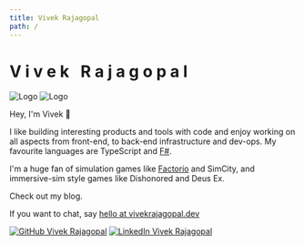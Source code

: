 ```yaml
---
title: Vivek Rajagopal
path: /
---
```




<Page class="landing">

<div class="heading">
  <h1>
    <span>V</span>
    <span>i</span>
    <span>v</span>
    <span>e</span>
    <span>k</span>
    <span>&nbsp;</span>
    <span>R</span>
    <span>a</span>
    <span>j</span>
    <span>a</span>
    <span>g</span>
    <span>o</span>
    <span>p</span>
    <span>a</span>
    <span>l</span>
  </h1>
  <img src={avatarDefault} class="avatar default" alt="Logo" />
  <img src={avatarDarkmode} class="avatar darkmode" alt="Logo" />
</div>

Hey, I'm Vivek 👋

I like building interesting products and tools with code and enjoy working on all aspects from
front-end, to back-end infrastructure and dev-ops. My favourite languages are TypeScript and
[F#](https://fsharpforfunandprofit.com/why-use-fsharp/).

I'm a huge fan of simulation games like [Factorio](https://www.youtube.com/watch?v=5yLaYuuBWRM) and
SimCity, and immersive-sim style games like Dishonored and Deus Ex.

Check out my <Link to="/blog">blog</Link>.

If you want to chat, say
[hello at vivekrajagopal.dev](mailto:hello@vivekrajagopal.dev)&nbsp;<BiMailSend style="vertical-align: middle;" />

<span style="text-align:right;">
  <a href="https://github.com/VivekRajagopal"><img class="link" src={github} alt="GitHub Vivek Rajagopal" /></a>
  <a href="https://www.linkedin.com/in/vivek-rajagopal-0a60ab9b/"><img class="link" src={linkedin} alt="LinkedIn Vivek Rajagopal" /></a>
</span>
</Page>
